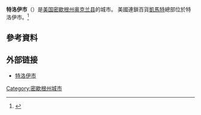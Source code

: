 {{Expand language|en|time=2022-01-30T08:21:24+00:00}}
{{NoteTA
|G1=USState
}}
{{Infobox settlement
| name                            = 特洛伊
| native_name                     = Troy
| official_name                   = City of Troy
| settlement_type                 = 城市
| motto                           = ''The City of Tomorrow ... Today''
| image_skyline                   = 16miletroy.jpg
| imagesize                       = 275
| image_caption                   = 沿Big Beaver Road向東的俯瞰圖
| image_flag                      = Flag of Troy, Michigan.svg
| image_seal                      = Seal of Troy, Michigan.svg
| image_blank_emblem              = Logo of Troy, Michigan.svg
| blank_emblem_type               = 
| pushpin_map                     = Michigan
| pushpin_label_position          = left<!-- the position of the pushpin label: left, right, top, bottom, none -->
| pushpin_label                   = 特洛伊
| pushpin_map_caption             = 於密西根州的位置
| pushpin_mapsize                 = 
| image_map                       = Troy, MI location.png
| mapsize                         = 250
| map_caption                     = 於[[奧克蘭縣_(密西根州)|奧克蘭縣]]內的位置
| subdivision_type                = 國家
| subdivision_type1               = {{USA}}
| subdivision_type2               = [[密西根州縣級行政區列表|縣]]
| subdivision_name                = 州
| subdivision_name1               = [[密西根州|密西根州]]
| subdivision_name2               = [[奧克蘭縣_(密西根州)|奧克蘭縣]]
| government_type                 = [[議會-經理制政府|議會-經理制]]
| leader_title                    = 市長
| leader_name                     = 伊桑·貝克（Ethan Baker）
| leader_title1                   = {{tsl|en|City manager|城市經理|經理}}
| leader_name1                    = 馬克·米勒（Mark F. Miller）
| established_date                = 1819年
| established_title               = 定居
| established_date1               = 1827年（特洛伊鎮）
| established_title1              = 建制
| established_date2               = 1955年
| established_title2              = 合併
| unit_pref                       = Imperial
| area_footnotes                  = <ref name="CenPopGazetteer2019">{{cite web|title=2019 U.S. Gazetteer Files|url=https://www2.census.gov/geo/docs/maps-data/data/gazetteer/2019_Gazetteer/2019_gaz_place_26.txt|publisher=United States Census Bureau|access-date=2020-07-25|archive-date=2020-01-16|archive-url=https://web.archive.org/web/20200116050107/https://www2.census.gov/geo/docs/maps-data/data/gazetteer/2019_Gazetteer/2019_gaz_place_26.txt|dead-url=no}}</ref>
| area_magnitude                  = 
| area_total_km2                  = 87.10
| area_land_km2                   = 86.62
| area_water_km2                  = 0.47
| area_total_sq_mi                = 33.63
| area_land_sq_mi                 = 33.45
| area_water_sq_mi                = 0.18
<!-- Population -->
| population_as_of                = [[2010年美國人口普查|2010]]
| population_est                  = 84092
| pop_est_as_of                   = 2019
| population_footnotes            = <ref name="wwwcensusgov">{{cite web|title=U.S. Census website|url=https://www.census.gov|publisher=[[United_States_Census_Bureau|United States Census Bureau]]|access-date=2012-11-25|archive-date=2021-07-09|archive-url=https://web.archive.org/web/20210709054630/https://www.census.gov/|dead-url=no}}</ref>
| population_total                = 80980
| population_density_km2          = 970.78
| population_density_sq_mi        = 2514.34
| population_metro                = 4296250（{{tsl|en|Metro Detroit|底特律都會區}}）
| timezone                        = [[北美東部時區|EST]]
| utc_offset                      = −5
| timezone_DST                    = [[夏令時間|EDT]]
| utc_offset_DST                  = −4
| elevation_ft                    = 748
| coordinates                     = {{coord|42|34|49|N|83|08|35|W|region:US-MI_type:city|display=inline,title}}
| elevation_m                     = 228
| postal_code_type                = [[美國郵遞區號|郵遞區號]]
| postal_code                     = 48007、48083–48085、48098、48099
| area_code                       = {{tsl|en|Area codes 248 and 947|區號248和947|248和947}}
| blank_name                      = [[聯邦資訊處理標準|FIPS代碼]]
| blank_info                      = 26-80700
| blank1_name                     = [[地名資訊系統|GNIS]]特徵ID
| blank1_info                     = 1615125<ref>{{Cite GNIS|1615125|Troy}}</ref>
| website                         = {{URL|http://www.troymi.gov|官方網站}}
| footnotes                       = 
| pop_est_footnotes               = <ref name="USCensusEst2019CenPopScriptOnlyDirtyFixDoNotUse">{{cite web|url=https://www.census.gov/programs-surveys/popest/data/tables.2019.html|date=2020-05-24|title=Population and Housing Unit Estimates|publisher=United States Census Bureau|access-date=2020-05-27|archive-date=2019-04-21|archive-url=https://web.archive.org/web/20190421033121/https://www.census.gov/programs-surveys/popest/data/tables.2018.html|dead-url=no}}</ref>
}}
'''特洛伊市'''（{{lang-en|Troy}}）是[[美国|美国]][[密歇根州|密歇根州]][[奥克兰县_(密歇根州)|奥克兰县]]的城市。
美國連鎖百貨[[凱馬特|凱馬特]]總部位於特洛伊市。<ref name="Merger with Sears">{{cite web|last=Kaffer|first=Nancy|title=Former Kmart Corp. headquarters in Troy sold to Somerset owner|url=http://www.crainsdetroit.com/article/20100106/FREE/100109953/former-kmart-corp-headquarters-in-troy-sold-to-somerset-owner|work={{tsl|en|Crain's Detroit Business|克雷恩底特律商報|Crain's Detroit Business}}|publisher=Crain Communications, Inc.|accessdate=2012-07-09|archive-date=2020-09-17|archive-url=https://web.archive.org/web/20200917093909/https://www.crainsdetroit.com/article/20100106/FREE/100109953/former-kmart-corp-headquarters-in-troy-sold-to-somerset-owner|dead-url=no}}</ref>

==參考資料==
{{reflist|30em}}

==外部链接==
{{Commonscat|Troy, Michigan}}
{{Michigan}}
* [http://www.troymi.gov/ 特洛伊市] {{Wayback|url=http://www.troymi.gov/ |date=20080907130358 }} {{en icon}}
{{DEFAULTSORT:Troy}}
[[Category:密歇根州城市|Category:密歇根州城市]]